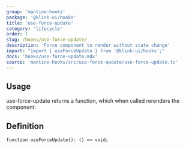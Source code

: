 ```yaml
---
group: 'mantine-hooks'
package: '@klink-ui/hooks'
title: 'use-force-update'
category: 'lifecycle'
order: 1
slug: /hooks/use-force-update/
description: 'Force component to render without state change'
import: "import { useForceUpdate } from '@klink-ui/hooks';"
docs: 'hooks/use-force-update.mdx'
source: 'mantine-hooks/src/use-force-update/use-force-update.ts'
---
```



## Usage

use-force-update returns a function, which when called rerenders the component:

<Demo data={HooksDemos.useForceUpdateDemo} />

## Definition

```tsx
function useForceUpdate(): () => void;
```
